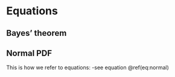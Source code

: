 # Equations 

## Bayes' theorem 
\begin{equation} 
p(\theta | D) = \frac{p(D|\theta) p(\theta)} {p(D)}
(\#eq:bayes)
\end{equation} 
 
## Normal PDF
\begin{equation} 
f(x) = \frac{1}{\sigma\sqrt{2\pi}}\exp\left(-\frac{1}{2}\left(\frac{x-\mu}{\sigma}\right)^{2}\right)
(\#eq:normal)
\end{equation} 

This is how we refer to equations:
 -see equation \@ref(eq:normal)

